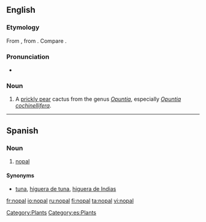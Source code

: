 ==English==

===Etymology===
From {{etyl|es}} {{term|nopal|lang=es}}, from {{etyl|nah}} {{term|nopalli||Opuntia cactus|lang=nah}}.  Compare {{term|nopales}}.

===Pronunciation===
* {{a|UK}} {{IPA|/ˈnəʊpəl/}}

===Noun===
{{en-noun|pl2=nopal}}

# A [[prickly pear]] cactus from the genus ''[[Opuntia]]'', especially ''[[Opuntia cochinellifera]]''.

[[Category:Plants]]

----

==Spanish==

===Noun===
{{es-noun-m|pl=nopales}}

# [[#English|nopal]]

====Synonyms====
* [[tuna]], [[higuera de tuna]], [[higuera de Indias]]

[[Category:es:Plants]]

[[fr:nopal]]
[[io:nopal]]
[[ru:nopal]]
[[fi:nopal]]
[[ta:nopal]]
[[vi:nopal]]